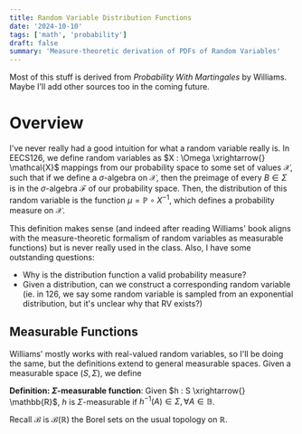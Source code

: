 ```yaml
---
title: Random Variable Distribution Functions
date: '2024-10-10'
tags: ['math', 'probability']
draft: false
summary: 'Measure-theoretic derivation of PDFs of Random Variables'
---
```


Most of this stuff is derived from *Probability With Martingales* by Williams. Maybe I'll add other sources too in the coming future. 

# Overview

I've never really had a good intuition for what a random variable really is. In EECS126, we define random variables as $X : \Omega \xrightarrow{} \mathcal{X}$ 
mappings from our probability space to some set of values $\mathcal{X}$, such that if we define a $\sigma$-algebra on $\mathcal{X}$, then the preimage of every $B \in \Sigma$ is 
in the $\sigma$-algebra $\mathcal{F}$ of our probability space. Then, the distribution of this random variable is the function $\mu = \mathbb{P} \circ X^{-1}$, which defines a probability measure on 
$\mathcal{X}$. 

This definition makes sense (and indeed after reading Williams' book aligns with the measure-theoretic formalism of random variables as measurable functions) but is never really used in the class. Also, I have some outstanding questions: 
* Why is the distribution function a valid probability measure? 
* Given a distribution, can we construct a corresponding random variable (ie. in 126, we say some random variable is sampled from an exponential distribution, but it's unclear why that RV exists?)

## Measurable Functions 
Williams' mostly works with real-valued random variables, so I'll be doing the same, but the definitions extend to general measurable spaces. Given a measurable space $(S, \Sigma)$, we define 

**Definition: $\Sigma$-measurable function**: Given $h : S \xrightarrow{} \mathbb{R}$, $h$ is $\Sigma$-measurable if $h^{-1}(A) \in \Sigma, \forall A \in \mathbb{B}$. 

Recall $\mathcal{B}$ is $\mathcal{B}(\mathbb{R})$ the Borel sets on the usual topology on $\mathbb{R}$. 



